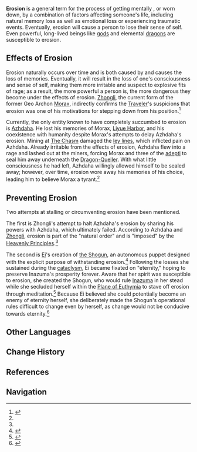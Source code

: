 {{Terminology Infobox
|type         = Lore
}}
'''Erosion''' is a general term for the process of getting mentally {{wt|erosion|eroded|English}}, or worn down, by a combination of factors affecting someone's life, including natural memory loss as well as emotional loss or experiencing traumatic events. Eventually, erosion will cause a person to lose their sense of self. Even powerful, long-lived beings like [[gods]] and elemental [[dragon]]s are susceptible to erosion.

==Effects of Erosion==
Erosion naturally occurs over time and is both caused by and causes the loss of memories. Eventually, it will result in the loss of one's consciousness and sense of self, making them more irritable and suspect to explosive fits of rage; as a result, the more powerful a person is, the more dangerous they become under the effects of erosion. [[Zhongli]], the current form of the former Geo Archon [[Morax]], indirectly confirms the [[Traveler]]'s suspicions that erosion was one of his motivations for stepping down from his position.<ref name="ZL2P3">{{Ref/Quest|Amidst Chaos, the Rock Is Unmoved}}</ref>

Currently, the only entity known to have completely succumbed to erosion is [[Azhdaha]]. He lost his memories of Morax, [[Liyue Harbor]], and his coexistence with humanity despite Morax's attempts to delay Azhdaha's erosion. Mining at [[The Chasm]] damaged the [[ley line]]s, which inflicted pain on Azhdaha. Already irritable from the effects of erosion, Azhdaha flew into a rage and lashed out at the miners, forcing Morax and three of the [[adepti]] to seal him away underneath the [[Dragon-Queller]]. With what little consciousness he had left, Azhdaha willingly allowed himself to be sealed away; however, over time, erosion wore away his memories of his choice, leading him to believe Morax a tyrant.<ref name="ZL2P3" />

==Preventing Erosion==
{{Quote|Morax shared with us some of his power, to prevent further erosion. But... it was futile. Everything returns to dust. It is the natural order, an unstoppable force.|[[Azhdaha]] (through [[Kun Jun]]), about erosion<ref name="ZL2P3" />}}
Two attempts at stalling or circumventing erosion have been mentioned.

The first is Zhongli's attempt to halt Azhdaha's erosion by sharing his powers with Azhdaha, which ultimately failed. According to Azhdaha and [[Zhongli]], erosion is part of the "natural order" and is "imposed" by the [[Heavenly Principles]].<ref name="ZL2P3" />

The second is [[Ei]]'s creation of [[the Shogun]], an autonomous puppet designed with the explicit purpose of withstanding erosion.<ref>{{Ref/VO|Raiden Shogun|About the Raiden Shogun: Eternity}}</ref> Following the losses she sustained during the [[cataclysm]], Ei became fixated on "eternity," hoping to preserve Inazuma's prosperity forever. Aware that her spirit was susceptible to erosion, she created the Shogun, who would rule [[Inazuma]] in her stead while she secluded herself within the [[Plane of Euthymia]] to stave off erosion through meditation.<ref>{{Ref/CS|Raiden Shogun|4}}</ref> Because Ei believed she could potentially become an enemy of eternity herself, she deliberately made the Shogun's operational rules difficult to change even by herself, as change would not be conducive towards eternity.<ref>{{Ref/Quest|The Lonesome Euthymia}}</ref>

==Other Languages==
{{Other Languages
|en       = Erosion
|zhs      = 磨损
|zhs_rm   = Mósǔn
|zht      = 磨損
|zht_rm   = Mósǔn
|zh_tl    = Abrasion
|ja       = 摩耗
|ja_rm    = Mamou<ref>{{Ref/Quest|Amidst Chaos, the Rock Is Unmoved|note=Japanese Voice-Over}}</ref>
|ja_tl    = Abrasion
|ko       = {{tt|마모|磨耗}}
|ko_rm    = Mamo
|ko_tl    = Abrasion
|es       = Erosión
|es_tl    = Erosion
|fr       = Érosion
|fr_tl    = Erosion
|ru       = Эрозия
|ru_tl    = Erosion
|th       = การสึกกร่อน<!--also การสึกหรอ, สึกกร่อน-->
|th_rm    = Kan suek kron
|th_tl    = 
|vi       = {{tt|Sự|事}} Mài Mòn
|vi_tl    = Abrasion
|de       = Erosion
|id       = Erosi
|id_tl    = Erosion
|pt       = Erosão
|pt_tl    = Erosion
|tr       = 
|tr_tl    = 
|it       = 
|it_tl    = 
}}

==Change History==
{{Change History|introduced=1.5}}

==References==
{{Reflist|2}}

==Navigation==
{{Lore Navbox|World}}